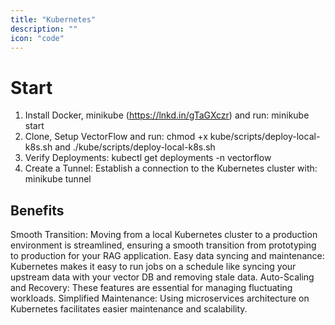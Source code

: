 ```yaml
---
title: "Kubernetes"
description: ""
icon: "code"
---
```


# Start

1. Install Docker, minikube (https://lnkd.in/gTaGXczr) and run: minikube start
2. Clone, Setup VectorFlow and run: chmod +x kube/scripts/deploy-local-k8s.sh and ./kube/scripts/deploy-local-k8s.sh
3. Verify Deployments: kubectl get deployments -n vectorflow
4. Create a Tunnel: Establish a connection to the Kubernetes cluster with: minikube tunnel

## Benefits

Smooth Transition: Moving from a local Kubernetes cluster to a production environment is streamlined, ensuring a smooth transition from prototyping to production for your RAG application.
Easy data syncing and maintenance: Kubernetes makes it easy to run jobs on a schedule like syncing your upstream data with your vector DB and removing stale data.
Auto-Scaling and Recovery: These features are essential for managing fluctuating workloads.
Simplified Maintenance: Using microservices architecture on Kubernetes facilitates easier maintenance and scalability.
